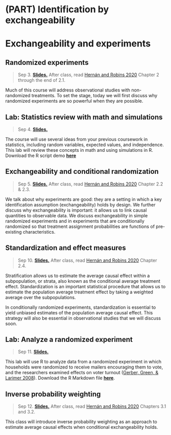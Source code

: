 # (PART) Identification by exchangeability {-}

# Exchangeability and experiments


## Randomized experiments

> Sep 3. [**Slides.**](assets/slides/2-1_random_experiments.pdf) After class, read [Hernán and Robins 2020](https://www.hsph.harvard.edu/miguel-hernan/causal-inference-book/) Chapter 2 through the end of 2.1.

Much of this course will address observational studies with non-randomized treatments. To set the stage, today we will first discuss why randomized experiments are so powerful when they are possible.

## Lab: Statistics review with math and simulations

> Sep 4. [**Slides.**](assets/discussions/discussion2-probandstatsreview.pdf)

The course will use several ideas from your previous coursework in statistics, including random variables, expected values, and independence. This lab will review these concepts in math and using simulations in R. Download the R script demo [**here**](assets/discussions/discussion2.R)

## Exchangeability and conditional randomization

> Sep 5. [**Slides.**](assets/slides/2-2_exchangeability.pdf) After class, read [Hernán and Robins 2020](https://www.hsph.harvard.edu/miguel-hernan/causal-inference-book/) Chapter 2.2 & 2.3.

We talk about why experiments are good: they are a setting in which a key identification assumption (exchangeability) holds by design. We further discuss why exchangeability is important: it allows us to link causal quantities to observable data. We discuss exchangeability in simple randomized experiments and in experiments that are conditionally randomized so that treatment assignment probabilities are functions of pre-existing characteristics.

## Standardization and effect measures

> Sep 10. [**Slides.**](assets/slides/2-3_standardization.pdf) After class, read [Hernán and Robins 2020](https://www.hsph.harvard.edu/miguel-hernan/causal-inference-book/) Chapter 2.4.

Stratification allows us to estimate the average causal effect within a subpopulation, or strata, also known as the conditional average treatment effect. Standardization is an important statistical procedure that allows us to estimate the population average treatment effect by taking a weighted average over the subpopulations. 

In conditionally randomized experiments, standardization is essential to yield unbiased estimates of the population average causal effect. This strategy will also be essential in observational studies that we will discuss soon.

## Lab: Analyze a randomized experiment

> Sep 11. [**Slides.**](assets/discussions/discussion3-analyzing-experiment.pdf)

This lab will use R to analyze data from a randomized experiment in which households were randomized to receive mailers encouraging them to vote, and the researchers examined effects on voter turnout ([Gerber, Green, & Larimer 2008](https://doi.org/10.1017/S000305540808009X)). Download the R Markdown file [**here**](assets/discussions/discussion3.Rmd).

## Inverse probability weighting

> Sep 12. [**Slides.**]() After class, read [Hernán and Robins 2020](https://www.hsph.harvard.edu/miguel-hernan/causal-inference-book/) Chapters 3.1 and 3.2.

This class will introduce inverse probability weighting as an approach to estimate average causal effects when conditional exchangeability holds.

